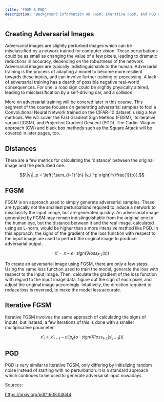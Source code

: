 ```yaml
---
title: "FGSM & PGD"
description: "Background information on FGSM, Iterative FGSM, and PGD attacks"
---
```


## Creating Adversarial Images

Adversarial images are slightly perturbed images which can be misclassified by a network trained for computer vision. These perturbations could be as small as changing the value of a few pixels, leading to dramatic reductions in accuracy, depending on the robustness of the network. Adversarial images are typically indistinguishable to the human. Adversarial training is the process of adapting a model to become more resilient towards these inputs, and can involve further training or processing. A lack of adversarial training has a dearth of possible negative real-world consequences. For one, a road sign could be slightly physically altered, leading to misclassification by a self-driving car, and a collision.

More on adversarial training will be covered later in this course. This segment of the course focuses on generating adversarial samples to fool a Convolutional Neural Network trained on the CIFAR-10 dataset, using a few methods. We will cover the Fast Gradient Sign Method (FGSM), its iterative variant (IGSM), and Projected Gradient Descent (PGD). The Carlini-Wagner approach (CW) and black box methods such as the Square Attack will be covered in later pages, too. 

## Distances 

There are a few metrics for calculating the 'distance' between the original image and the perturbed one.
```math
\|v\|_p = \left( \sum_{i=1}^{n} |v_i|^p \right)^{\frac{1}{p}}.
```



## FGSM

FGSM is an approach used to simply generate adversarial samples. These are typically not the smallest perturbations required to induce a network to misclassify the input image, but are generated quickly. An adversarial image generated by FGSM may remain indistinguishable from the original one to the human eye, but the distance between it and the real image, calculated using an L-norm, would be higher than a more intensive method like PGD. In this approach, the signs of the gradient of the loss function with respect to the input image are used to perturb the original image to produce adversarial output. 

$$ x' = x - \epsilon \cdot sign(\nabla loss_{F,t}(x))
$$

To create an adversarial image using FGSM, there are only a few steps. Using the same loss function used to train the model, generate the loss with respect to the input image. Then, calculate the gradient of the loss function with regard to the input image data, figure out the sign of each pixel, and adjust the original image accordingly. Intuitively, the direction required to reduce loss is reversed, to make the model less accurate.

## Iterative FGSM

Iterative FGSM involves the same approach of calculating the signs of inputs, but instead, a few iterations of this is done with a smaller multiplicative parameter.

```math
x'_i = x'_{i-1} - clip_\epsilon(\alpha \cdot sign(\nabla loss_{F,t}(x'_{i-1})))
```

## PGD

PGD is very similar to iterative FGSM, only differing by initializing random noise instead of starting with no perturbation. It is a standard approach which continues to be used to generate adversarial input nowadays.




Sources:

https://arxiv.org/pdf/1608.04644
